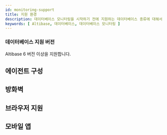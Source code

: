 ```yaml
---
id: monitoring-support
title: 지원 환경
description: 데이터베이스 모니터링을 시작하기 전에 지원하는 데이터베이스 종류에 대해서 알아보세요.
keywords: [ Altibase, 데이터베이스, 데이터베이스 모니터링 ]
---
```



<V2Note product="Altibase" />


<Desc name='Altibase' />

### 데이터베이스 지원 버전

Altibase 6 버전 이상을 지원합니다.


<DBsupportNote />

## 에이전트 구성


<Dbsupportenvagentconstruction />

## 방화벽


<Proxy />

## 브라우저 지원


<Supportedbrowser />

## 모바일 앱


<Mobileapp />